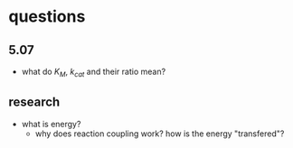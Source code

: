 # questions

## 5.07
- what do $K_M$, $k_{cat}$ and their ratio mean?

## research
- what is energy?
    - why does reaction coupling work? how is the energy "transfered"?